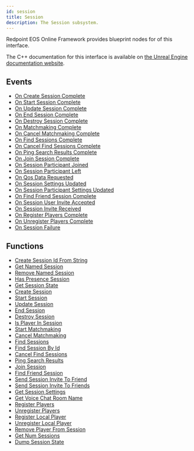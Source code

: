 ```yaml
---
id: session
title: Session
description: The Session subsystem.
---
```



Redpoint EOS Online Framework provides blueprint nodes for <CoverageBadge coverage={98} /> of this interface.

The C++ documentation for this interface is available on [the Unreal Engine documentation website](https://dev.epicgames.com/documentation/en-us/unreal-engine/API/Plugins/OnlineSubsystem/Interfaces/IOnlineSession/).

## Events

- [On Create Session Complete](./event/oncreatesessioncomplete.mdx)
- [On Start Session Complete](./event/onstartsessioncomplete.mdx)
- [On Update Session Complete](./event/onupdatesessioncomplete.mdx)
- [On End Session Complete](./event/onendsessioncomplete.mdx)
- [On Destroy Session Complete](./event/ondestroysessioncomplete.mdx)
- [On Matchmaking Complete](./event/onmatchmakingcomplete.mdx)
- [On Cancel Matchmaking Complete](./event/oncancelmatchmakingcomplete.mdx)
- [On Find Sessions Complete](./event/onfindsessionscomplete.mdx)
- [On Cancel Find Sessions Complete](./event/oncancelfindsessionscomplete.mdx)
- [On Ping Search Results Complete](./event/onpingsearchresultscomplete.mdx)
- [On Join Session Complete](./event/onjoinsessioncomplete.mdx)
- [On Session Participant Joined](./event/onsessionparticipantjoined.mdx)
- [On Session Participant Left](./event/onsessionparticipantleft.mdx)
- [On Qos Data Requested](./event/onqosdatarequested.mdx)
- [On Session Settings Updated](./event/onsessionsettingsupdated.mdx)
- [On Session Participant Settings Updated](./event/onsessionparticipantsettingsupdated.mdx)
- [On Find Friend Session Complete](./event/onfindfriendsessioncomplete.mdx)
- [On Session User Invite Accepted](./event/onsessionuserinviteaccepted.mdx)
- [On Session Invite Received](./event/onsessioninvitereceived.mdx)
- [On Register Players Complete](./event/onregisterplayerscomplete.mdx)
- [On Unregister Players Complete](./event/onunregisterplayerscomplete.mdx)
- [On Session Failure](./event/onsessionfailure.mdx)

## Functions

- [Create Session Id From String](./function/createsessionidfromstring.mdx)
- [Get Named Session](./function/getnamedsession.mdx)
- [Remove Named Session](./function/removenamedsession.mdx)
- [Has Presence Session](./function/haspresencesession.mdx)
- [Get Session State](./function/getsessionstate.mdx)
- [Create Session](./function/createsession.mdx)
- [Start Session](./function/startsession.mdx)
- [Update Session](./function/updatesession.mdx)
- [End Session](./function/endsession.mdx)
- [Destroy Session](./function/destroysession.mdx)
- [Is Player In Session](./function/isplayerinsession.mdx)
- [Start Matchmaking](./function/startmatchmaking.mdx)
- [Cancel Matchmaking](./function/cancelmatchmaking.mdx)
- [Find Sessions](./function/findsessions.mdx)
- [Find Session By Id](./function/findsessionbyid.mdx)
- [Cancel Find Sessions](./function/cancelfindsessions.mdx)
- [Ping Search Results](./function/pingsearchresults.mdx)
- [Join Session](./function/joinsession.mdx)
- [Find Friend Session](./function/findfriendsession.mdx)
- [Send Session Invite To Friend](./function/sendsessioninvitetofriend.mdx)
- [Send Session Invite To Friends](./function/sendsessioninvitetofriends.mdx)
- [Get Session Settings](./function/getsessionsettings.mdx)
- [Get Voice Chat Room Name](./function/getvoicechatroomname.mdx)
- [Register Players](./function/registerplayers.mdx)
- [Unregister Players](./function/unregisterplayers.mdx)
- [Register Local Player](./function/registerlocalplayer.mdx)
- [Unregister Local Player](./function/unregisterlocalplayer.mdx)
- [Remove Player From Session](./function/removeplayerfromsession.mdx)
- [Get Num Sessions](./function/getnumsessions.mdx)
- [Dump Session State](./function/dumpsessionstate.mdx)

